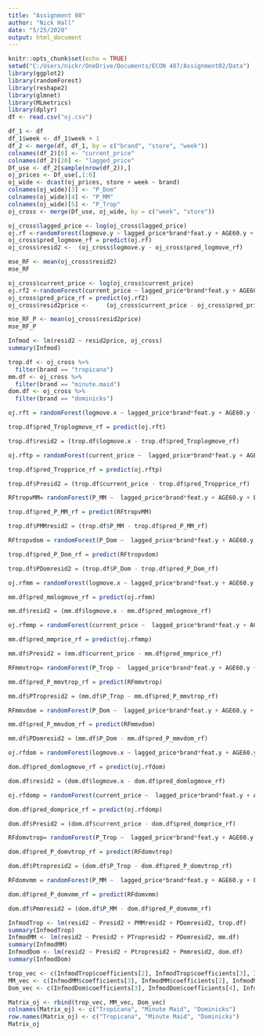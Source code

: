 ---
title: "Assignment 08"
author: "Nick Hall"
date: "5/25/2020"
output: html_document
---

```{r setup, include=FALSE}
knitr::opts_chunk$set(echo = TRUE)
setwd("C:/Users/nickr/OneDrive/Documents/ECON 487/Assignment02/Data")
library(ggplot2)
library(randomForest)
library(reshape2)
library(glmnet)
library(MLmetrics)
library(dplyr)
df <- read.csv("oj.csv")
```

```{r}
df_1 <- df
df_1$week <- df_1$week + 1
df_2 <- merge(df, df_1, by = c("brand", "store", "week"))
colnames(df_2)[6] <- "current_price"
colnames(df_2)[20] <- "lagged_price"
Df_use <- df_2[sample(nrow(df_2)),]
oj_prices <- Df_use[,1:6]
oj_wide <- dcast(oj_prices, store + week ~ brand)
colnames(oj_wide)[3] <- "P_Dom"
colnames(oj_wide)[4] <- "P_MM"
colnames(oj_wide)[5] <- "P_Trop"
oj_cross <- merge(Df_use, oj_wide, by = c("week", "store"))
```

```{r}
oj_cross$lagged_price <- log(oj_cross$lagged_price)
oj.rf <-randomForest(logmove.y ~ lagged_price*brand*feat.y + AGE60.y + EDUC.y + ETHNIC.y + INCOME.y + HHLARGE.y + WORKWOM.y + HVAL150.y, data = oj_cross, ntree = 100, keep.forest = TRUE)
oj_cross$pred_logmove_rf = predict(oj.rf) 
oj_cross$resid2 <- 	(oj_cross$logmove.y - oj_cross$pred_logmove_rf)
```


```{r}
mse_RF <- mean(oj_cross$resid2)
mse_RF
```


```{r}
oj_cross$current_price <- log(oj_cross$current_price)
oj.rf2 <-randomForest(current_price ~ lagged_price*brand*feat.y + AGE60.y + EDUC.y + ETHNIC.y + INCOME.y + HHLARGE.y + WORKWOM.y + HVAL150.y, data = oj_cross, ntree = 100, keep.forest = TRUE)
oj_cross$pred_price_rf = predict(oj.rf2) 
oj_cross$resid2price <- 	(oj_cross$current_price - oj_cross$pred_price_rf)
```

```{r}
mse_RF_P <- mean(oj_cross$resid2price)
mse_RF_P
```

```{r}
Infmod <- lm(resid2 ~ resid2price, oj_cross)
summary(Infmod)
```
```{r}
trop.df <- oj_cross %>% 
  filter(brand == "tropicana")
mm.df <- oj_cross %>% 
  filter(brand == "minute.maid")
dom.df <- oj_cross %>% 
  filter(brand == "dominicks")
```




```{r}
oj.rft = randomForest(logmove.x ~ lagged_price*brand*feat.y + AGE60.y + EDUC.y + INCOME.y + ETHNIC.y + HHLARGE.y + WORKWOM.y + HVAL150.y, trop.df, ntree=100, keep.forest = TRUE) 

trop.df$pred_Troplogmove_rf = predict(oj.rft)  

trop.df$resid2 = (trop.df$logmove.x - trop.df$pred_Troplogmove_rf) 

oj.rftp = randomForest(current_price ~  lagged_price*brand*feat.y + AGE60.y + EDUC.y + INCOME.y + ETHNIC.y + HHLARGE.y + WORKWOM.y + HVAL150.y, trop.df, ntree=100, keep.forest = TRUE) 

trop.df$pred_Tropprice_rf = predict(oj.rftp)  

trop.df$Presid2 = (trop.df$current_price - trop.df$pred_Tropprice_rf) 

RFtropvMM= randomForest(P_MM ~  lagged_price*brand*feat.y + AGE60.y + EDUC.y + INCOME.y + ETHNIC.y + HHLARGE.y + WORKWOM.y + HVAL150.y, trop.df, ntree=100, keep.forest = TRUE)

trop.df$pred_P_MM_rf = predict(RFtropvMM)  

trop.df$PMMresid2 = (trop.df$P_MM - trop.df$pred_P_MM_rf) 

RFtropvdom = randomForest(P_Dom ~  lagged_price*brand*feat.y + AGE60.y + EDUC.y + INCOME.y + ETHNIC.y + HHLARGE.y + WORKWOM.y + HVAL150.y, trop.df, ntree=100, keep.forest = TRUE)

trop.df$pred_P_Dom_rf = predict(RFtropvdom)  

trop.df$PDomresid2 = (trop.df$P_Dom - trop.df$pred_P_Dom_rf)
```


```{r}
oj.rfmm = randomForest(logmove.x ~ lagged_price*brand*feat.y + AGE60.y + EDUC.y + INCOME.y + ETHNIC.y + HHLARGE.y + WORKWOM.y + HVAL150.y, mm.df, ntree=100, keep.forest = TRUE) 

mm.df$pred_mmlogmove_rf = predict(oj.rfmm)  

mm.df$resid2 = (mm.df$logmove.x - mm.df$pred_mmlogmove_rf) 

oj.rfmmp = randomForest(current_price ~  lagged_price*brand*feat.y + AGE60.y + EDUC.y + INCOME.y + ETHNIC.y + HHLARGE.y + WORKWOM.y + HVAL150.y, mm.df, ntree=100, keep.forest = TRUE) 

mm.df$pred_mmprice_rf = predict(oj.rfmmp)  

mm.df$Presid2 = (mm.df$current_price - mm.df$pred_mmprice_rf) 

RFmmvtrop= randomForest(P_Trop ~  lagged_price*brand*feat.y + AGE60.y + EDUC.y + INCOME.y + ETHNIC.y + HHLARGE.y + WORKWOM.y + HVAL150.y, mm.df, ntree=100, keep.forest = TRUE)

mm.df$pred_P_mmvtrop_rf = predict(RFmmvtrop)  

mm.df$PTropresid2 = (mm.df$P_Trop - mm.df$pred_P_mmvtrop_rf) 

RFmmvdom = randomForest(P_Dom ~  lagged_price*brand*feat.y + AGE60.y + EDUC.y + INCOME.y + ETHNIC.y + HHLARGE.y + WORKWOM.y + HVAL150.y, mm.df, ntree=100, keep.forest = TRUE)

mm.df$pred_P_mmvdom_rf = predict(RFmmvdom)  

mm.df$PDomresid2 = (mm.df$P_Dom - mm.df$pred_P_mmvdom_rf)
```



```{r}
oj.rfdom = randomForest(logmove.x ~ lagged_price*brand*feat.y + AGE60.y + EDUC.y + INCOME.y + ETHNIC.y + HHLARGE.y + WORKWOM.y + HVAL150.y, dom.df, ntree=100, keep.forest = TRUE) 

dom.df$pred_domlogmove_rf = predict(oj.rfdom)  

dom.df$resid2 = (dom.df$logmove.x - dom.df$pred_domlogmove_rf) 

oj.rfdomp = randomForest(current_price ~  lagged_price*brand*feat.y + AGE60.y + EDUC.y + INCOME.y + ETHNIC.y + HHLARGE.y + WORKWOM.y + HVAL150.y, dom.df, ntree=100, keep.forest = TRUE) 

dom.df$pred_domprice_rf = predict(oj.rfdomp)  

dom.df$Presid2 = (dom.df$current_price - dom.df$pred_domprice_rf) 

RFdomvtrop= randomForest(P_Trop ~  lagged_price*brand*feat.y + AGE60.y + EDUC.y + INCOME.y + ETHNIC.y + HHLARGE.y + WORKWOM.y + HVAL150.y, dom.df, ntree=100, keep.forest = TRUE)

dom.df$pred_P_domvtrop_rf = predict(RFdomvtrop)  

dom.df$Ptropresid2 = (dom.df$P_Trop - dom.df$pred_P_domvtrop_rf) 

RFdomvmm = randomForest(P_MM ~  lagged_price*brand*feat.y + AGE60.y + EDUC.y + INCOME.y + ETHNIC.y + HHLARGE.y + WORKWOM.y + HVAL150.y, dom.df, ntree=100, keep.forest = TRUE)

dom.df$pred_P_domvmm_rf = predict(RFdomvmm)  

dom.df$Pmmresid2 = (dom.df$P_MM - dom.df$pred_P_domvmm_rf)
```

```{r}
InfmodTrop <- lm(resid2 ~ Presid2 + PMMresid2 + PDomresid2, trop.df)
summary(InfmodTrop)
InfmodMM <- lm(resid2 ~ Presid2 + PTropresid2 + PDomresid2, mm.df)
summary(InfmodMM)
InfmodDom <- lm(resid2 ~ Presid2 + Ptropresid2 + Pmmresid2, dom.df)
summary(InfmodDom)
```

```{r}
trop_vec <- c(InfmodTrop$coefficients[2], InfmodTrop$coefficients[3], InfmodTrop$coefficients[4])
MM_vec <- c(InfmodMM$coefficients[3], InfmodMM$coefficients[2], InfmodMM$coefficients[4])
Dom_vec <- c(InfmodDom$coefficients[3], InfmodDom$coefficients[4], InfmodDom$coefficients[2])

Matrix_oj <- rbind(trop_vec, MM_vec, Dom_vec)
colnames(Matrix_oj) <- c("Tropicana", "Minute Maid", "Dominicks")
row.names(Matrix_oj) <- c("Tropicana", "Minute Maid", "Dominicks")
Matrix_oj
```

